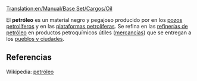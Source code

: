 [[Translation:en/Manual/Base Set/Cargos/Oil]]

{{es/Carga| carga  = Petróleo
| imagen = Oil.png
| producida =[[es/Manual/Base Set/Industries/Plataforma petrolífera|Plataformas]] y [[es/Manual/Base Set/Industries/Pozos petrolíferos|pozos petrolíferos]]
| aceptada  =[[es/Manual/Base Set/Industries/Refinería de petróleo|Refinería de petróleo]]
}}
El '''petróleo''' es un material negro y pegajoso producido por en los [[es/Manual/Base Set/Industries/Pozos petrolíferos|pozos petrolíferos]] y en las [[es/Manual/Base Set/Industries/Plataforma petrolífera|plataformas petrolíferas]]. Se refina en las [[es/Manual/Base Set/Industries/Refinería de petróleo|refinerías de petróleo]] en productos petroquímicos útiles ([[es/Manual/Base Set/Cargos/Mercancías|mercancías]]) que se entregan a los [[es/Manual/Pueblo|pueblos y ciudades]].


==Referencias==
Wikipedia: [https://www.wikipedia.org/wiki/es:petróleo petróleo]